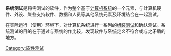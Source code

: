 {{NoteTA|G1=IT}}
'''系统测试'''是将需测试的软件，作为整个基于[[计算机系统|计算机系统]]的一个元素，与计算机硬件、外设、某些支持软件、数据和人员等其他系统元素及环境结合在一起测试。

在实际运行（使用）环境下，对计算机系统进行一系列的[[组装测试|组装测试]]和确认测试。系统测试的目的在于通过与系统的{{WikidataLink|Q4462275}}作比较，发现软件与系统定义不符合或与之矛盾的地方。

{{软件测试}}
{{Authority control}}
{{compu-stub}}

[[Category:软件测试|Category:软件测试]]